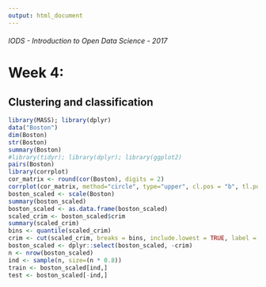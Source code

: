 ```yaml
---
output: html_document
---
```


###### IODS - Introduction to Open Data Science - 2017

# Week 4:
## Clustering and classification

```r
library(MASS); library(dplyr)
data("Boston")
dim(Boston)
str(Boston)
summary(Boston)
#library(tidyr); library(dplyr); library(ggplot2)
pairs(Boston)
library(corrplot)
cor_matrix <- round(cor(Boston), digits = 2)
corrplot(cor_matrix, method="circle", type="upper", cl.pos = "b", tl.pos = "d", tl.cex = 0.6)
boston_scaled <- scale(Boston)
summary(boston_scaled)
boston_scaled <- as.data.frame(boston_scaled)
scaled_crim <- boston_scaled$crim
summary(scaled_crim)
bins <- quantile(scaled_crim)
crim <- cut(scaled_crim, breaks = bins, include.lowest = TRUE, label = c("low", "med_low", "med_high", "high"))
boston_scaled <- dplyr::select(boston_scaled, -crim)
n <- nrow(boston_scaled)
ind <- sample(n, size=(n * 0.8))
train <- boston_scaled[ind,]
test <- boston_scaled[-ind,]

```

